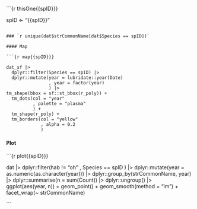 
```{r thisOne{{spID}}}

spID <- "{{spID}}"

```

### `r unique(dat$strCommonName[dat$Species == spID])`

#### Map

```{r map{{spID}}}

dat_sf |>
  dplyr::filter(Species == spID) |>
  dplyr::mutate(year = lubridate::year(Date)
                , year = factor(year)
                ) |>
tm_shape(bbox = sf::st_bbox(r_poly)) +
  tm_dots(col = "year"
          , palette = "plasma"
          ) +
  tm_shape(r_poly) +
  tm_borders(col = "yellow"
             , alpha = 0.2
             )

```

#### Plot

```{r plot{{spID}}}

dat |>
  dplyr::filter(hab != "oh"
                , Species == spID
                ) |>
  dplyr::mutate(year = as.numeric(as.character(year))) |>
  dplyr::group_by(strCommonName, year) |>
  dplyr::summarise(n = sum(Count)) |>
  dplyr::ungroup() |>
  ggplot(aes(year, n)) +
  geom_point() +
  geom_smooth(method = "lm") +
  facet_wrap(~ strCommonName)

```
